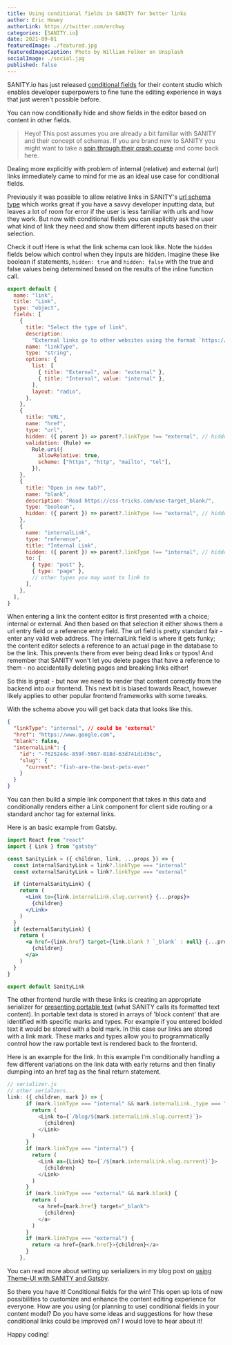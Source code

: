 ```yaml
---
title: Using conditional fields in SANITY for better links
author: Eric Howey
authorLink: https://twitter.com/erchwy
categories: [SANITY.io]
date: 2021-09-01
featuredImage: ./featured.jpg
featuredImageCaption: Photo by William Felker on Unsplash
socialImage: ./social.jpg
published: false
---
```


SANITY.io has just released [conditional fields](https://www.sanity.io/docs/conditional-fields) for their content studio which enables developer superpowers to fine tune the editing experience in ways that just weren't possible before.

You can now conditionally hide and show fields in the editor based on content in other fields.

> Heyo! This post assumes you are already a bit familiar with SANITY and their concept of schemas. If you are brand new to SANITY you might want to take a [spin through their crash course](https://www.sanity.io/docs/getting-started) and come back here.

Dealing more explicitly with problem of internal (relative) and external (url) links immediately came to mind for me as an ideal use case for conditional fields.

Previously it was possible to allow relative links in SANITY's [url schema type](https://www.sanity.io/docs/url-type) which works great if you have a savvy developer inputting data, but leaves a lot of room for error if the user is less familiar with urls and how they work. But now with conditional fields you can explicitly ask the user what kind of link they need and show them different inputs based on their selection.

Check it out! Here is what the link schema can look like. Note the `hidden` fields below which control when they inputs are hidden. Imagine these like boolean if statements, `hidden: true` and `hidden: false` with the true and false values being determined based on the results of the inline function call.

```js
export default {
  name: "link",
  title: "Link",
  type: "object",
  fields: [
    {
      title: "Select the type of link",
      description:
        "External links go to other websites using the format `https://www.google.com`. Internal links are restricted to other pages in the SANITY database.",
      name: "linkType",
      type: "string",
      options: {
        list: [
          { title: "External", value: "external" },
          { title: "Internal", value: "internal" },
        ],
        layout: "radio",
      },
    },
    {
      title: "URL",
      name: "href",
      type: "url",
      hidden: ({ parent }) => parent?.linkType !== "external", // hidden if link type is not external
      validation: (Rule) =>
        Rule.uri({
          allowRelative: true,
          scheme: ["https", "http", "mailto", "tel"],
        }),
    },
    {
      title: "Open in new tab?",
      name: "blank",
      description: "Read https://css-tricks.com/use-target_blank/",
      type: "boolean",
      hidden: ({ parent }) => parent?.linkType !== "external", // hidden if link type is not external
    },
    {
      name: "internalLink",
      type: "reference",
      title: "Internal Link",
      hidden: ({ parent }) => parent?.linkType !== "internal", // hidden if link type is not internal
      to: [
        { type: "post" },
        { type: "page" },
        // other types you may want to link to
      ],
    },
  ],
}
```

When entering a link the content editor is first presented with a choice; internal or external. And then based on that selection it either shows them a url entry field or a reference entry field. The url field is pretty standard fair - enter any valid web address. The internalLink field is where it gets funky; the content editor selects a reference to an actual page in the database to be the link. This prevents there from ever being dead links or typos! And remember that SANITY won't let you delete pages that have a reference to them - no accidentally deleting pages and breaking links either!

So this is great - but now we need to render that content correctly from the backend into our frontend. This next bit is biased towards React, however likely applies to other popular frontend frameworks with some tweaks.

With the schema above you will get back data that looks like this.

```json
{
  "linkType": "internal", // could be 'external'
  "href": "https://www.google.com",
  "blank": false,
  "internalLink": {
    "id": "-7625244c-859f-5967-818d-63d741d1d36c",
    "slug": {
      "current": "fish-are-the-best-pets-ever"
    }
  }
}
```

You can then build a simple link component that takes in this data and conditionally renders either a Link component for client side routing or a standard anchor tag for external links.

Here is an basic example from Gatsby.

```jsx
import React from "react"
import { Link } from "gatsby"

const SanityLink = ({ children, link, ...props }) => {
  const internalSanityLink = link?.linkType === "internal"
  const externalSanityLink = link?.linkType === "external"

  if (internalSanityLink) {
    return (
      <Link to={link.internalLink.slug.current} {...props}>
        {children}
      </Link>
    )
  }
  if (externalSanityLink) {
    return (
      <a href={link.href} target={link.blank ? `_blank` : null} {...props}>
        {children}
      </a>
    )
  }
}

export default SanityLink
```

The other frontend hurdle with these links is creating an appropriate serializer for [presenting portable text](https://www.sanity.io/docs/presenting-block-text) (what SANITY calls its formatted text content). In portable text data is stored in arrays of 'block content' that are identified with specific marks and types. For example if you entered bolded text it would be stored with a bold mark. In this case our links are stored with a link mark. These marks and types allow you to programmatically control how the raw portable text is rendered back to the frontend.

Here is an example for the link. In this example I'm conditionally handling a few different variations on the link data with early returns and then finally dumping into an href tag as the final return statement.

```js
// serializer.js
// other serialzers...
link: ({ children, mark }) => {
      if (mark.linkType === "internal" && mark.internalLink._type === "post") {
        return (
          <Link to={`/blog/${mark.internalLink.slug.current}`}>
            {children}
          </Link>
        )
      }
      if (mark.linkType === "internal") {
        return (
          <Link as={Link} to={`/${mark.internalLink.slug.current}`}>
            {children}
          </Link>
        )
      }
      if (mark.linkType === "external" && mark.blank) {
        return (
          <a href={mark.href} target="_blank">
            {children}
          </a>
        )
      }
      if (mark.linkType === "external") {
        return <a href={mark.href}>{children}</a>
      }
    },
```

You can read more about setting up serializers in my blog post on [using Theme-UI with SANITY and Gatsby](/writing/using-theme-ui-with-sanity/).

So there you have it! Conditional fields for the win! This open up lots of new possibilities to customize and enhance the content editing experience for everyone. How are you using (or planning to use) conditional fields in your content model? Do you have some ideas and suggestions for how these conditional links could be improved on? I would love to hear about it!

Happy coding!
